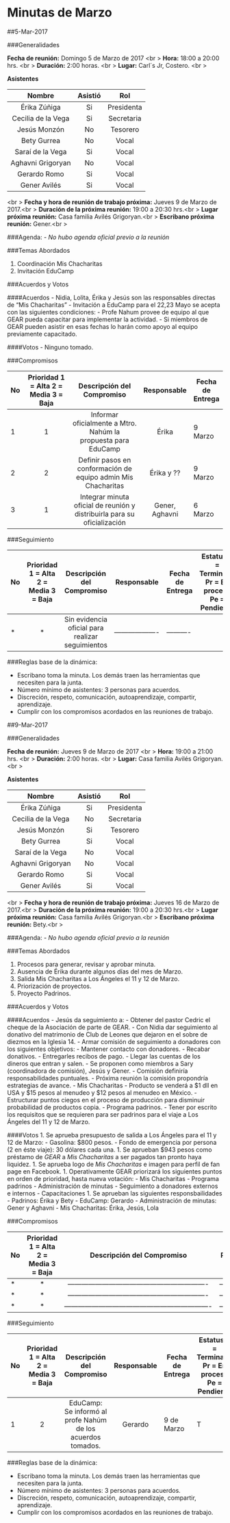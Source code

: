 # Minutas de Marzo

##5-Mar-2017

###Generalidades

**Fecha de reunión:** Domingo 5 de Marzo de 2017 <br \>
**Hora:** 18:00  a 20:00 hrs. <br \>
**Duración:** 2:00 horas. <br \>
**Lugar:** Carl´s Jr, Costero. <br \>

**Asistentes**

|       Nombre       | Asistió |     Rol    |
|:------------------:|:-------:|:----------:|
| Érika Zúñiga       | Si      | Presidenta |
| Cecilia de la Vega | Si      | Secretaria |
| Jesús Monzón       | No      | Tesorero   |
| Bety Gurrea        | No      | Vocal      |
| Saraí de la Vega   | Si      | Vocal      |
| Aghavni Grigoryan  | No      | Vocal      |
| Gerardo Romo       | Si      | Vocal      |
| Gener Avilés       | Si      | Vocal      |

<br \>
**Fecha y hora de reunión de trabajo próxima:** Jueves 9 de Marzo de 2017.<br \>
**Duración de la próxima reunión:** 19:00  a 20:30 hrs.<br \>
**Lugar próxima reunión:** Casa familia Avilés Grigoryan.<br \>
**Escribano próxima reunión:** Gener.<br \>

###Agenda:
  - *No hubo agenda oficial previo a la reunión*

###Temas Abordados

  1. Coordinación Mis Chacharitas
  1. Invitación EduCamp
  
###Acuerdos y Votos

####Acuerdos
  - Nidia, Lolita, Érika y Jesús son las responsables directas de "Mis Chacharitas"
  - Invitación a EduCamp para el 22,23 Mayo se acepta con las siguientes condiciones:
    - Profe Nahum provee de equipo al que GEAR pueda capacitar para implementar la actividad.
    - Si miembros de GEAR pueden asistir en esas fechas lo harán como apoyo al equipo previamente capacitado.

####Votos
  - Ninguno tomado. 

###Compromisos

<!--
http://www.tablesgenerator.com/markdown_tables
-->

| No | Prioridad 1 = Alta 2 = Media 3 = Baja |                    Descripción del Compromiso                   |     Responsable     | Fecha de Entrega |
|----|:-------------------------------------:|:---------------------------------------------------------------:|:-------------------:|------------------|
| 1  | 1                                     | Informar oficialmente a Mtro. Nahúm la propuesta para EduCamp   | Érika               | 9 Marzo          |
| 2  | 2                                     | Definir pasos en conformación de equipo admin Mis Chacharitas   | Érika y ??          | 9 Marzo          |
| 3  | 1                                     | Integrar minuta oficial de reunión y distribuirla para su oficialización | Gener, Aghavni | 6 Marzo      |
<!--
| 4  | 1                                     | Lorem ipsum dolor sit amet, consectetur adipiscing elit, sed do | Sed ut perspiciatis | 29 Febrero       |
| 5  | 1                                     | Lorem ipsum dolor sit amet, consectetur adipiscing elit, sed do | Sed ut perspiciatis | 29 Febrero       |
| 6  | 1                                     | Lorem ipsum dolor sit amet, consectetur adipiscing elit, sed do | Sed ut perspiciatis | 29 Febrero       |
| 7  | 1                                     | Lorem ipsum dolor sit amet, consectetur adipiscing elit, sed do | Sed ut perspiciatis | 29 Febrero       |
-->

###Seguimiento

| No | Prioridad 1 = Alta 2 = Media 3 = Baja |                    Descripción del Compromiso                   |     Responsable     | Fecha de Entrega | Estatus T = Terminado Pr = En proceso Pe = Pendiente |
|----|:-------------------------------------:|:---------------------------------------------------------------:|:-------------------:|------------------|------------------------------------------------------|
| *  | *                                     | Sin evidencia oficial para realizar seguimientos                | ------------------- | ----------       |                                                      |
<!--
| 2  | 1                                     | Lorem ipsum dolor sit amet, consectetur adipiscing elit, sed do | Sed ut perspiciatis | 29 Febrero       |                                                      |
| 3  | 1                                     | Lorem ipsum dolor sit amet, consectetur adipiscing elit, sed do | Sed ut perspiciatis | 29 Febrero       |                                                      |
| 4  | 1                                     | Lorem ipsum dolor sit amet, consectetur adipiscing elit, sed do | Sed ut perspiciatis | 29 Febrero       |                                                      |
| 5  | 1                                     | Lorem ipsum dolor sit amet, consectetur adipiscing elit, sed do | Sed ut perspiciatis | 29 Febrero       |                                                      |
| 6  | 1                                     | Lorem ipsum dolor sit amet, consectetur adipiscing elit, sed do | Sed ut perspiciatis | 29 Febrero       |                                                      |
| 7  | 1                                     | Lorem ipsum dolor sit amet, consectetur adipiscing elit, sed do | Sed ut perspiciatis | 29 Febrero       |                                                      |
-->


###Reglas base de la dinámica:

  - Escribano toma la minuta. Los demás traen las herramientas que necesiten para la junta.
  - Número mínimo de asistentes: 3 personas para acuerdos.
  - Discreción, respeto, comunicación, autoaprendizaje, compartir, aprendizaje.
  - Cumplir con los compromisos acordados en las reuniones de trabajo.


##9-Mar-2017

###Generalidades

**Fecha de reunión:** Jueves 9 de Marzo de 2017 <br \>
**Hora:** 19:00 a 21:00 hrs. <br \>
**Duración:** 2:00 horas. <br \>
**Lugar:** Casa familia Avilés Grigoryan. <br \>

**Asistentes**

|       Nombre       | Asistió |     Rol    |
|:------------------:|:-------:|:----------:|
| Érika Zúñiga       | Si      | Presidenta |
| Cecilia de la Vega | No      | Secretaria |
| Jesús Monzón       | Si      | Tesorero   |
| Bety Gurrea        | Si      | Vocal      |
| Saraí de la Vega   | No      | Vocal      |
| Aghavni Grigoryan  | No      | Vocal      |
| Gerardo Romo       | Si      | Vocal      |
| Gener Avilés       | Si      | Vocal      |

<br \>
**Fecha y hora de reunión de trabajo próxima:** Jueves 16 de Marzo de 2017.<br \>
**Duración de la próxima reunión:** 19:00  a 20:30 hrs.<br \>
**Lugar próxima reunión:** Casa familia Avilés Grigoryan.<br \>
**Escribano próxima reunión:** Bety.<br \>

###Agenda:
  - *No hubo agenda oficial previo a la reunión*

###Temas Abordados

  1. Procesos para generar, revisar y aprobar minuta.
  1. Ausencia de Érika durante algunos días del mes de Marzo.
  1. Salida Mis Chacharitas a Los Ángeles el 11 y 12 de Marzo.
  1. Priorización de proyectos.
  1. Proyecto Padrinos.
  
###Acuerdos y Votos

####Acuerdos
  - Jesús da seguimiento a:
    - Obtener del pastor Cedric el cheque de la Asociación de parte de GEAR.
    - Con Nidia dar seguimiento al donativo del matrimonio de Club de Leones que dejaron en el sobre de diezmos en la Iglesia 14.
  - Armar comisión de seguimiento a donadores con los siguientes objetivos:
    - Mantener contacto con donadores.
    - Recabar donativos.
    - Entregarles recibos de pago.
    - Llegar las cuentas de los dineros que entran y salen.
    - Se proponen como miembros a Sary (coordinadora de comisión), Jesús y Gener.
    - Comisión definiría responsabilidades puntuales.
    - Próxima reunión la comisión propondría estrategias de avance.
  - Mis Chacharitas
    - Producto se venderá a $1 dll en USA y $15 pesos al menudeo y $12 pesos al menudeo en México.
    - Estructurar puntos ciegos en el proceso de producción para disminuir probabilidad de productos copia.
  - Programa padrinos.
    - Tener por escrito los requisitos que se requieren para ser padrinos para el viaje a Los Ángeles del 11 y 12 de Marzo.

####Votos
  1. Se aprueba presupuesto de salida a Los Ángeles para el 11 y 12 de Marzo:
    - Gasolina: $800 pesos.
    - Fondo de emergencia por persona (2 en éste viaje): 30 dólares cada una.
  1. Se aprueban $943 pesos como préstamo de *GEAR* a *Mis Chacharitas* a ser pagados tan pronto haya liquidez.
  1. Se aprueba logo de *Mis Chacharitas* e imagen para perfil de fan page en Facebook.
  1. Operativamente GEAR priorizará los siguientes puntos en orden de prioridad, hasta nueva votación:
    - Mis Chacharitas
    - Programa padrinos
    - Administración de minutas
    - Seguimiento a donadores externos e internos
    - Capacitaciones
  1. Se aprueban las siguientes responsbailidades
    - Padrinos: Érika y Bety
    - EduCamp: Gerardo
    - Administración de minutas: Gener y Aghavni
    - Mis Chacharitas: Érika, Jesús, Lola

###Compromisos

<!--
http://www.tablesgenerator.com/markdown_tables
-->

| No | Prioridad 1 = Alta 2 = Media 3 = Baja |                    Descripción del Compromiso                   |     Responsable     | Fecha de Entrega |
|----|:-------------------------------------:|:---------------------------------------------------------------:|:-------------------:|------------------|
| *  | *                                     | -------------------------------------------------------------   | ------------------- | -------          |
| *  | *                                     | -------------------------------------------------------------   | ------------------- | -------          |
| *  | *                                     | ----------------------------------------------------------------| ------------------- | -----------      |
<!--
| 4  | 1                                     | Lorem ipsum dolor sit amet, consectetur adipiscing elit, sed do | Sed ut perspiciatis | 29 Febrero       |
| 5  | 1                                     | Lorem ipsum dolor sit amet, consectetur adipiscing elit, sed do | Sed ut perspiciatis | 29 Febrero       |
| 6  | 1                                     | Lorem ipsum dolor sit amet, consectetur adipiscing elit, sed do | Sed ut perspiciatis | 29 Febrero       |
| 7  | 1                                     | Lorem ipsum dolor sit amet, consectetur adipiscing elit, sed do | Sed ut perspiciatis | 29 Febrero       |
-->



###Seguimiento

| No | Prioridad 1 = Alta 2 = Media 3 = Baja |                    Descripción del Compromiso                   |     Responsable     | Fecha de Entrega | Estatus T = Terminado Pr = En proceso Pe = Pendiente |
|----|:-------------------------------------:|:---------------------------------------------------------------:|:-------------------:|------------------|------------------------------------------------------|
| 1  | 2                                     | EduCamp: Se informó al profe Nahúm de los acuerdos tomados.     | Gerardo             | 9 de Marzo       |                        T                             |
<!--
| 2  | 1                                     | Lorem ipsum dolor sit amet, consectetur adipiscing elit, sed do | Sed ut perspiciatis | 29 Febrero       |                                                      |
| 3  | 1                                     | Lorem ipsum dolor sit amet, consectetur adipiscing elit, sed do | Sed ut perspiciatis | 29 Febrero       |                                                      |
| 4  | 1                                     | Lorem ipsum dolor sit amet, consectetur adipiscing elit, sed do | Sed ut perspiciatis | 29 Febrero       |                                                      |
| 5  | 1                                     | Lorem ipsum dolor sit amet, consectetur adipiscing elit, sed do | Sed ut perspiciatis | 29 Febrero       |                                                      |
| 6  | 1                                     | Lorem ipsum dolor sit amet, consectetur adipiscing elit, sed do | Sed ut perspiciatis | 29 Febrero       |                                                      |
| 7  | 1                                     | Lorem ipsum dolor sit amet, consectetur adipiscing elit, sed do | Sed ut perspiciatis | 29 Febrero       |                                                      |
-->

###Reglas base de la dinámica:

  - Escribano toma la minuta. Los demás traen las herramientas que necesiten para la junta.
  - Número mínimo de asistentes: 3 personas para acuerdos.
  - Discreción, respeto, comunicación, autoaprendizaje, compartir, aprendizaje.
  - Cumplir con los compromisos acordados en las reuniones de trabajo.
